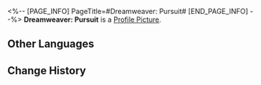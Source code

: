 <%-- [PAGE_INFO]
PageTitle=#Dreamweaver: Pursuit#
[END_PAGE_INFO] --%>
{{Stub|Location information}}
{{Item Infobox
|id          = 223331
|image       = Dreamscape Pass Sticker Text.png
|type        = Dreamscape Pass Sticker
|type2       = A Mirage of Shooting Stars Stickers
|invCategory = 
|rarity      = 4
|effect      = Digital stickers that can be used to decorate the pages of the Dreamtour Handbook. They come in many different styles.
|description = 
|source1     = [[Learn about Hirata Heiji's new pursuit regarding "anime"]]
}}
{{Description|If all decisions are solely driven by cost-effectiveness, it will only result in a constant stream of trash being produced!}}
'''Dreamweaver: Pursuit''' is a [[Profile Picture]].

==Other Languages==
{{Other Languages
|en   = Dreamweaver: Pursuit
|zhs  = 筑梦师：追求
|zht  = 築夢師：追求
|ja   = ドリームメーカー：追求
|ko   = 꿈 건축가: 추구
|es   = Soñador: Anhelo
|fr   = Tisserêve : Poursuite
|ru   = Грёзотворец: Стремление
|th   = นักสร้างฝัน: ความปรารถนา
|vi   = Kiến Trúc Sư Xây Mộng: Theo Đuổi
|de   = Traumwerker: Streben
|id   = Pembangun Mimpi: Cita-Cita
|pt   = Tece-Sonhos: Busca
}}

==Change History==
{{Change History|2.0}}